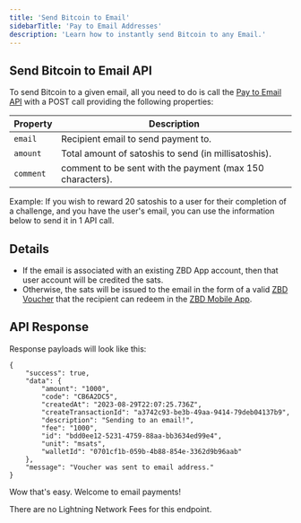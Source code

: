 ```yaml
---
title: 'Send Bitcoin to Email'
sidebarTitle: 'Pay to Email Addresses'
description: 'Learn how to instantly send Bitcoin to any Email.'
---
```


## Send Bitcoin to Email API

To send Bitcoin to a given email, all you need to do is call the [Pay to Email API](/api-reference/email/send) with a POST call providing the following properties:

| Property | Description |
| --- | --- |
| `email` | Recipient email to send payment to. |
| `amount` | Total amount of satoshis to send (in millisatoshis). |
| `comment` | comment to be sent with the payment (max 150 characters). |

<Info>Example: If you wish to reward 20 satoshis to a user for their completion of a challenge, and you have the user's email, you can use the information below to send it in 1 API call.</Info>

## Details

- If the email is associated with an existing ZBD App account, then that user account will be credited the sats.
- Otherwise, the sats will be issued to the email in the form of a valid [ZBD Voucher](/docs/dashboard/vouchers) that the recipient can redeem in the [ZBD Mobile App](/docs/zbd-app/download). 

## API Response

Response payloads will look like this:

```
{
    "success": true,
    "data": {
        "amount": "1000",
        "code": "CB6A2DC5",
        "createdAt": "2023-08-29T22:07:25.736Z",
        "createTransactionId": "a3742c93-be3b-49aa-9414-79deb04137b9",
        "description": "Sending to an email!",
        "fee": "1000",
        "id": "bdd0ee12-5231-4759-88aa-bb3634ed99e4",
        "unit": "msats",
        "walletId": "0701cf1b-059b-4b88-854e-3362d9b96aab"
    },
    "message": "Voucher was sent to email address."
}
```

Wow that's easy. Welcome to email payments!

<Tip>There are no Lightning Network Fees for this endpoint.</Tip>
